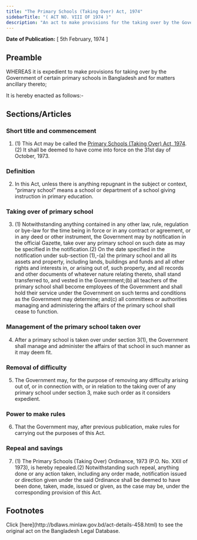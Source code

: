 ```yaml
---
title: "The Primary Schools (Taking Over) Act, 1974"
sidebarTitle: "( ACT NO. VIII OF 1974 )"
description: "An act to make provisions for the taking over by the Government of certain primary schools in Bangladesh."
---
```


**Date of Publication:** [ 5th February, 1974 ]

## Preamble

WHEREAS it is expedient to make provisions for taking over by the Government of certain primary schools in Bangladesh and for matters ancillary thereto;

It is hereby enacted as follows:-

## Sections/Articles

### Short title and commencement

1. (1) This Act may be called the [Primary Schools (Taking Over) Act, 1974](/act-458.html "Primary Schools (Taking Over) Act, 1974").(2) It shall be deemed to have come into force on the 31st day of October, 1973.

### Definition

2. In this Act, unless there is anything repugnant in the subject or context, “primary school” means a school or department of a school giving instruction in primary education.

### Taking over of primary school

3. (1) Notwithstanding anything contained in any other law, rule, regulation or bye-law for the time being in force or in any contract or agreement, or in any deed or other instrument, the Government may by notification in the official Gazette, take over any primary school on such date as may be specified in the notification.(2) On the date specified in the notification under sub-section (1),-(a) the primary school and all its assets and property, including lands, buildings and funds and all other rights and interests in, or arising out of, such property, and all records and other documents of whatever nature relating thereto, shall stand transferred to, and vested in the Government;(b) all teachers of the primary school shall become employees of the Government and shall hold their service under the Government on such terms and conditions as the Government may determine; and(c) all committees or authorities managing and administering the affairs of the primary school shall cease to function.

### Management of the primary school taken over

4. After a primary school is taken over under section 3(1), the Government shall manage and administer the affairs of that school in such manner as it may deem fit.

### Removal of difficulty

5. The Government may, for the purpose of removing any difficulty arising out of, or in connection with, or in relation to the taking over of any primary school under section 3, make such order as it considers expedient.

### Power to make rules

6. That the Government may, after previous publication, make rules for carrying out the purposes of this Act.

### Repeal and savings

7. (1) The Primary Schools (Taking Over) Ordinance, 1973 (P.O. No. XXII of 1973), is hereby repealed.(2) Notwithstanding such repeal, anything done or any action taken, including any order made, notification issued or direction given under the said Ordinance shall be deemed to have been done, taken, made, issued or given, as the case may be, under the corresponding provision of this Act.

## Footnotes

<Note>
  Click [here](http://bdlaws.minlaw.gov.bd/act-details-458.html) to see the original act on the Bangladesh Legal Database.
</Note>

